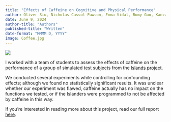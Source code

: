 ```yaml
---
title: "Effects of Caffeine on Cognitive and Physical Performance"
author: Oliver Siu, Nicholas Cassol-Pawson, Emma Vidal, Romy Guo, Kanzah Jamil, Max Chalekson, Jesper White
date: June 9, 2024
author-title: "Authors"
published-title: "Written"
date-format: "MMMM D, YYYY"
image: Coffee.jpg
---
```


![](Coffee.jpg)

I worked with a team of students to assess the effects of caffeine on the performance of a group of simulated test subjects from the [Islands project](https://islands.smp.uq.edu.au/login.php).

We conducted several experiments while controlling for confounding effects; although we found no statistically significant results. It was unclear whether our experiment was flawed, caffeine actually has no impact on the functions we tested, or if the Islanders were programmed to not be affected by caffeine in this way.

If you're interested in reading more about this project, read our full report [here](IslandsProject.pdf).
